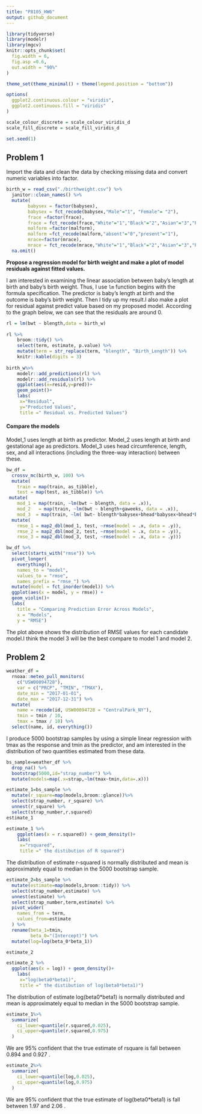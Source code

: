 ```yaml
---
title: "P8105_HW6"
output: github_document
---
```


```r
library(tidyverse)
library(modelr)
library(mgcv)
knitr::opts_chunk$set(
  fig.width = 6,
  fig.asp =0.6,
  out.width = "90%"
) 

theme_set(theme_minimal() + theme(legend.position = "bottom"))

options(
  ggplot2.continuous.colour = "viridis",
  ggplot2.continuous.fill = "viridis"
)

scale_colour_discrete = scale_colour_viridis_d
scale_fill_discrete = scale_fill_viridis_d

set.seed(1)

```

## Problem 1

Import the data and clean the data by checking missing data and convert numeric variables into factor.
```r
birth_w = read_csv("./birthweight.csv") %>% 
  janitor::clean_names() %>% 
  mutate(
        babysex = factor(babysex),
        babysex = fct_recode(babysex,"Male"="1", "Female"= "2"),
        frace =factor(frace),
        frace = fct_recode(frace,"White"="1","Black"="2","Asian"="3","Puerto Rican" = "4","Other"="8","Unknown"="9"),
        malform =factor(malform),
        malform =fct_recode(malform,"absent"="0","present"="1"),
        mrace=factor(mrace),
        mrace = fct_recode(mrace,"White"="1","Black"="2","Asian"="3","Puerto Rican" = "4","Other"="8")) %>% 
  na.omit()
```

**Propose a regression model for birth weight and make a plot of model residuals against fitted values.**

I am interested in examining the linear association between baby's length at birth and baby's birth weight. Thus, I use `lm` function begins with the formula specification. The predictor is baby's length at birth and the outcome is baby's birth weight. Then I tidy up my result.I also make a plot for residual against predict value based on my proposed model.
According to the graph below, we can see that the residuals are around 0.
```r
rl = lm(bwt ~ blength,data = birth_w) 
      
rl %>% 
    broom::tidy() %>% 
    select(term, estimate, p.value) %>% 
    mutate(term = str_replace(term, "blength", "Birth_Length")) %>% 
    knitr::kable(digits = 3)
  
birth_w%>% 
    modelr::add_predictions(rl) %>% 
    modelr::add_residuals(rl) %>% 
    ggplot(aes(x=resid,y=pred))+ 
    geom_point()+
    labs(
     x="Residual",
     y="Predicted Values",
     title =" Residual vs. Predicted Values")
```


#### Compare the models

Model_1 uses length at birth as predictor.
Model_2 uses length at birth and gestational age as predictors.
Model_3 uses head circumference, length, sex, and all interactions (including the three-way interaction) between these.
```r
bw_df = 
  crossv_mc(birth_w, 100) %>% 
  mutate(
    train = map(train, as_tibble),
    test = map(test, as_tibble)) %>% 
 mutate(
    mod_1 = map(train, ~lm(bwt ~ blength, data = .x)),
    mod_2   = map(train, ~lm(bwt ~ blength+gaweeks, data = .x)),
    mod_3  = map(train, ~lm( bwt~ blength*babysex+bhead*babysex+bhead*blength+bhead*babysex*blength, data = .x))) %>% 
  mutate(
    rmse_1 = map2_dbl(mod_1, test, ~rmse(model = .x, data = .y)),
    rmse_2 = map2_dbl(mod_2, test, ~rmse(model = .x, data = .y)),
    rmse_3 = map2_dbl(mod_3, test, ~rmse(model = .x, data = .y)))

bw_df %>% 
  select(starts_with("rmse")) %>% 
  pivot_longer(
    everything(),
    names_to = "model", 
    values_to = "rmse",
    names_prefix = "rmse_") %>% 
  mutate(model = fct_inorder(model)) %>% 
  ggplot(aes(x = model, y = rmse)) +
  geom_violin()+
  labs(
    title = "Comparing Prediction Error Across Models",
    x = "Models",
    y = "RMSE")
```
The plot above shows the distribution of RMSE values for each candidate model.I think the model 3 will be the best compare to model 1 and model 2.

## Problem 2
```r
weather_df = 
  rnoaa::meteo_pull_monitors(
    c("USW00094728"),
    var = c("PRCP", "TMIN", "TMAX"), 
    date_min = "2017-01-01",
    date_max = "2017-12-31") %>%
  mutate(
    name = recode(id, USW00094728 = "CentralPark_NY"),
    tmin = tmin / 10,
    tmax = tmax / 10) %>%
  select(name, id, everything())
```

I produce 5000 bootstrap samples by using a simple linear regression with tmax as the response and tmin as the predictor, and am interested in the distribution of two quantities estimated from these data. 
```r
bs_sample=weather_df %>% 
  drop_na() %>% 
  bootstrap(5000,id="strap_number") %>% 
  mutate(models=map(.x=strap,~lm(tmax~tmin,data=.x)))

estimate_1=bs_sample %>% 
  mutate(r_square=map(models,broom::glance))%>% 
  select(strap_number, r_square) %>% 
  unnest(r_square) %>% 
  select(strap_number,r.squared)
estimate_1

estimate_1 %>% 
    ggplot(aes(x = r.squared)) + geom_density()+
    labs(
     x="rsquared",
     title =" the distibution of R squared")
```

The distribution of estimate r-squared is normally distributed and mean is approximately equal to median in the 5000 bootstrap sample.
```r
estimate_2=bs_sample %>%
  mutate(estimate=map(models,broom::tidy)) %>% 
  select(strap_number,estimate) %>% 
  unnest(estimate) %>% 
  select(strap_number,term,estimate) %>% 
  pivot_wider(
    names_from = term,
    values_from=estimate
  ) %>% 
  rename(beta_1=tmin,
         beta_0="(Intercept)") %>% 
  mutate(log=log(beta_0*beta_1))

estimate_2

estimate_2 %>% 
  ggplot(aes(x = log)) + geom_density()+
    labs(
     x="log(beta0*beta1)",
     title =" the distibution of log(beta0*beta1)")
```
The distribution of estimate log(beta0*beta1) is normally distributed and mean is approximately equal to median in the 5000 bootstrap sample.
```r
estimate_1%>% 
  summarize(
    ci_lower=quantile(r.squared,0.025),
    ci_upper=quantile(r.squared,0.975)
  )
```
We are 95% confident that the true estimate of rsquare is fall between 0.894 and  0.927 .
```r
estimate_2%>% 
  summarize(
    ci_lower=quantile(log,0.025),
    ci_upper=quantile(log,0.975)
  )
```
We are 95% confident that the true estimate of log(beta0*beta1) is fall between 1.97 and 2.06 .







 